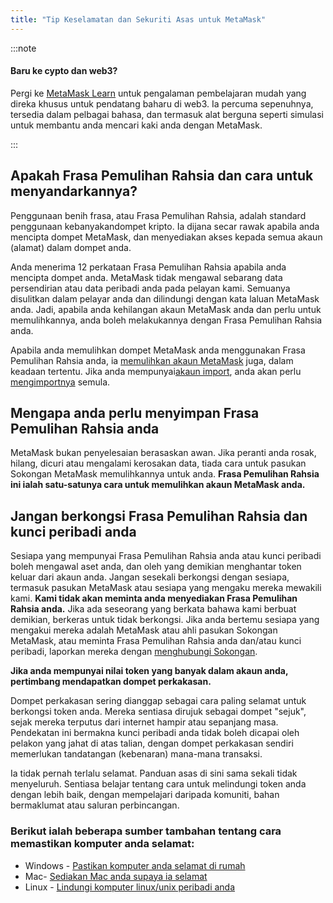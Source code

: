 ```yaml
---
title: "Tip Keselamatan dan Sekuriti Asas untuk MetaMask"
---
```


:::note

#### Baru ke cypto dan web3?

Pergi ke [MetaMask Learn](https://learn.metamask.io/) untuk pengalaman pembelajaran mudah yang direka khusus untuk pendatang baharu di web3. Ia percuma sepenuhnya, tersedia dalam pelbagai bahasa, dan termasuk alat berguna seperti simulasi untuk membantu anda mencari kaki anda dengan MetaMask.

:::

## Apakah Frasa Pemulihan Rahsia dan cara untuk menyandarkannya?

Penggunaan benih frasa, atau Frasa Pemulihan Rahsia, adalah standard penggunaan kebanyakandompet kripto. Ia dijana secar rawak apabila anda mencipta dompet MetaMask, dan menyediakan akses kepada semua akaun (alamat) dalam dompet anda.

Anda menerima 12 perkataan Frasa Pemulihan Rahsia apabila anda mencipta dompet anda. MetaMask tidak mengawal sebarang data persendirian atau data peribadi anda pada pelayan kami. Semuanya disulitkan dalam pelayar anda dan dilindungi dengan kata laluan MetaMask anda. Jadi, apabila anda kehilangan akaun MetaMask anda dan perlu untuk memulihkannya, anda boleh melakukannya dengan Frasa Pemulihan Rahsia anda.

Apabila anda memulihkan dompet MetaMask anda menggunakan Frasa Pemulihan Rahsia anda, ia [memulihkan akaun MetaMask](https://metamask.zendesk.com/hc/en-us/articles/360015489271) juga, dalam keadaan tertentu. Jika anda mempunyai[akaun import](https://metamask.zendesk.com/hc/en-us/articles/360015289932-What-are-imported-accounts-), anda akan perlu [mengimportnya](https://metamask.zendesk.com/hc/en-us/articles/360015489331) semula.

## Mengapa anda perlu menyimpan Frasa Pemulihan Rahsia anda

MetaMask bukan penyelesaian berasaskan awan. Jika peranti anda rosak, hilang, dicuri atau mengalami kerosakan data, tiada cara untuk pasukan Sokongan MetaMask memulihkannya untuk anda. **Frasa Pemulihan Rahsia ini ialah satu-satunya cara untuk memulihkan akaun MetaMask anda.**

## Jangan berkongsi Frasa Pemulihan Rahsia dan kunci peribadi anda

Sesiapa yang mempunyai Frasa Pemulihan Rahsia anda atau kunci peribadi boleh mengawal aset anda, dan oleh yang demikian menghantar token keluar dari akaun anda. Jangan sesekali berkongsi dengan sesiapa, termasuk pasukan MetaMask atau sesiapa yang mengaku mereka mewakili kami. **Kami tidak akan meminta anda menyediakan Frasa Pemulihan Rahsia anda.** Jika ada seseorang yang berkata bahawa kami berbuat demikian, berkeras untuk tidak berkongsi. Jika anda bertemu sesiapa yang mengakui mereka adalah MetaMask atau ahli pasukan Sokongan MetaMask, atau meminta Frasa Pemulihan Rahsia anda dan/atau kunci peribadi, laporkan mereka dengan [menghubungi Sokongan](https://metamask.zendesk.com/hc/en-us/articles/360058969391).

**Jika anda mempunyai nilai token yang banyak dalam akaun anda, pertimbang mendapatkan dompet perkakasan.**

Dompet perkakasan sering dianggap sebagai cara paling selamat untuk berkongsi token anda. Mereka sentiasa dirujuk sebagai dompet "sejuk", sejak mereka terputus dari internet hampir atau sepanjang masa. Pendekatan ini bermakna kunci peribadi anda tidak boleh dicapai oleh pelakon yang jahat di atas talian, dengan dompet perkakasan sendiri memerlukan tandatangan (kebenaran) mana-mana transaksi.

Ia tidak pernah terlalu selamat. Panduan asas di sini sama sekali tidak menyeluruh. Sentiasa belajar tentang cara untuk melindungi token anda dengan lebih baik, dengan mempelajari daripada komuniti, bahan bermaklumat atau saluran perbincangan.

### Berikut ialah beberapa sumber tambahan tentang cara memastikan komputer anda selamat:

- Windows - [Pastikan komputer anda selamat di rumah](https://support.microsoft.com/en-us/windows/keep-your-computer-secure-at-home-c348f24f-a4f0-de5d-9e4a-e0fc156ab221)
- Mac- [Sediakan Mac anda supaya ia selamat](https://support.apple.com/en-in/guide/mac-help/flvlt003/mac)
- Linux - [Lindungi komputer linux/unix peribadi anda](https://safecomputing.umich.edu/protect-yourself/secure-your-devices/personal-computer/linuxunix)

